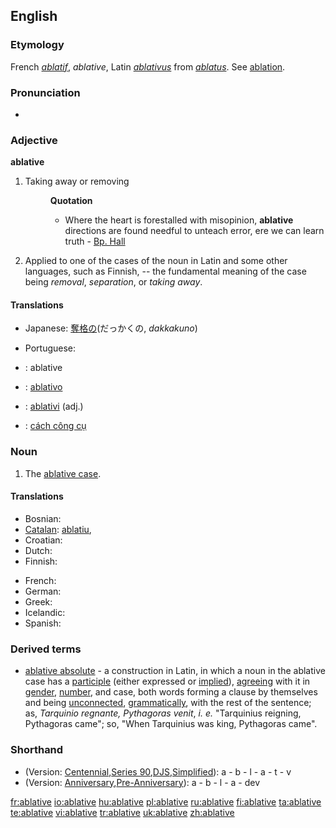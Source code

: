==English==

===Etymology===
French ''[[ablatif]]'', ''ablative'', Latin ''[[ablativus]]'' from ''[[ablatus]]''. See [[ablation]].

===Pronunciation===
* {{audio|en-us-ablative.ogg|Audio (US)}}

===Adjective===
'''ablative'''

# {{obsolete}} Taking away or removing
#: '''Quotation'''
#:* Where the heart is forestalled with misopinion, '''ablative''' directions are found needful to unteach error, ere we can learn truth - [[Bp. Hall]]
# {{grammar}} Applied to one of the cases of the noun in Latin and some other languages, such as Finnish, -- the fundamental meaning of the case being ''removal'', ''separation'', or ''taking away''.

====Translations====
{{trans-top|taking away}}
* Japanese: [[奪格の]](だっかくの, ''dakkakuno'')
{{trans-mid}}
{{trans-bottom}}
{{trans-top|applied to one of the cases of the noun in other language}}
* Portuguese: {{t+|pt|ablativo}}
{{trans-mid}}
{{trans-bottom}}
{{checktrans-top}}
* {{ttbc|Interlingua}}: ablative
* {{ttbc|Italian}}: [[ablativo]]
{{trans-mid}}
* {{ttbc|Novial}}: [[ablativi]] (adj.)
* {{ttbc|Vietnamese}}: [[cách công cụ]]
{{trans-bottom}}

===Noun===
{{en-noun}}

# {{grammar}} The [[ablative case]].

====Translations====
{{trans-top|(grammar) the ablative case}}
* Bosnian: {{t-|bs|ablativ|m}}
* [[Catalan]]: [[ablatiu]], {{m}}
* Croatian: {{t-|hr|ablativ|m}}
* Dutch: {{t+|nl|ablatief|m}}
* Finnish: {{t+|fi|ablatiivi}}
{{trans-mid}}
* French: {{t+|fr|ablatif|m}}
* German: {{t+|de|Ablativ|m}}
* Greek: {{t+|el|αφαιρετική|f|sc=Grek}}
* Icelandic: {{t+|is|sviftifall|n}}
* Spanish: {{t+|es|ablativo|m}}
{{trans-bottom}}

===Derived terms===
* [[ablative absolute]] - a construction in Latin, in which a noun in the ablative case has a [[participle]] (either expressed or [[implied]]), [[agreeing]] with it in [[gender]], [[number]], and case, both words forming a clause by themselves and being [[unconnected]], [[grammatically]], with the rest of the sentence; as, ''Tarquinio regnante, Pythagoras venit'', ''i. e.'' "Tarquinius reigning, Pythagoras came"; so, "When Tarquinius was king, Pythagoras came".

===Shorthand===
* (Version: [http://en.wikipedia.org/wiki/Gregg_Shorthand#Centennial_Gregg_Shorthand Centennial],[http://en.wikipedia.org/wiki/Gregg_Shorthand#Series_90_Gregg_Shorthand  Series 90],[http://en.wikipedia.org/wiki/Gregg_Shorthand#Diamond_Jubilee_Gregg_Shorthand  DJS],[http://en.wikipedia.org/wiki/Gregg_Shorthand#Simplified_Gregg_Shorthand Simplified]): a - b - l - a - t - v
* (Version: [http://en.wikipedia.org/wiki/Gregg_Shorthand#Anniversary_Gregg_Shorthand Anniversary],[http://en.wikipedia.org/wiki/Gregg_Shorthand#Pre-Anniversary_Gregg_Shorthand Pre-Anniversary]): a - b - l - a - dev

[[fr:ablative]]
[[io:ablative]]
[[hu:ablative]]
[[pl:ablative]]
[[ru:ablative]]
[[fi:ablative]]
[[ta:ablative]]
[[te:ablative]]
[[vi:ablative]]
[[tr:ablative]]
[[uk:ablative]]
[[zh:ablative]]